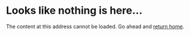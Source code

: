 # Looks like nothing is here...

The content at this address cannot be loaded. Go ahead and [return home](/).
